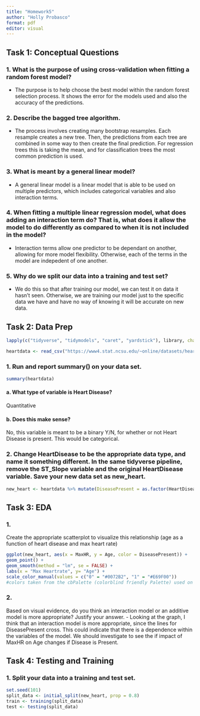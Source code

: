 ```yaml
---
title: "Homework5"
author: "Holly Probasco"
format: pdf
editor: visual
---
```


## Task 1: Conceptual Questions

### 1. What is the purpose of using cross-validation when fitting a random forest model?

-   The purpose is to help choose the best model within the random forest selection process. It shows the error for the models used and also the accuracy of the predictions.

### 2. Describe the bagged tree algorithm.

-   The process involves creating many bootstrap resamples. Each resample creates a new tree. Then, the predictions from each tree are combined in some way to then create the final prediction. For regression trees this is taking the mean, and for classification trees the most common prediction is used.

### 3. What is meant by a general linear model?

-   A general linear model is a linear model that is able to be used on multiple predictors, which includes categorical variables and also interaction terms.

### 4. When fitting a multiple linear regression model, what does adding an interaction term do? That is, what does it allow the model to do differently as compared to when it is not included in the model?

-   Interaction terms allow one predictor to be dependant on another, allowing for more model flexibility. Otherwise, each of the terms in the model are indepedent of one another.

### 5. Why do we split our data into a training and test set?

-   We do this so that after training our model, we can test it on data it hasn't seen. Otherwise, we are training our model just to the specific data we have and have no way of knowing it will be accurate on new data.

## Task 2: Data Prep
```r
lapply(c("tidyverse", "tidymodels", "caret", "yardstick"), library, character.only = TRUE)
```

```r
heartdata <- read_csv("https://www4.stat.ncsu.edu/~online/datasets/heart.csv") %>% as.tibble()
```


### 1. Run and report summary() on your data set.
```r
summary(heartdata)
```


#### a. What type of variable is Heart Disease?
Quantitative

#### b. Does this make sense? 
No, this variable is meant to be a binary Y/N, for whether or not Heart Disease is present. This would be categorical.

### 2. Change HeartDisease to be the appropriate data type, and name it something different. In the same tidyverse pipeline, remove the ST_Slope variable and the original HeartDisease variable. Save your new data set as new_heart.
```r
new_heart <- heartdata %>% mutate(DiseasePresent = as.factor(HeartDisease), HeartDisease = NULL, ST_Slope = NULL)
```

## Task 3: EDA
### 1. 
Create the appropriate scatterplot to visualize this relationship (age as a function of heart disease and max heart rate)
```r
ggplot(new_heart, aes(x = MaxHR, y = Age, color = DiseasePresent)) +
geom_point() +
geom_smooth(method = "lm", se = FALSE) + 
labs(x = "Max Heartrate", y= "Age") +
scale_color_manual(values = c("0" = "#0072B2", "1" = "#E69F00"))
#colors taken from the cbPalette (colorblind friendly Palette) used on the cookbook-R site
```

### 2.
Based on visual evidence, do you think an interaction model or an additive model is
more appropriate? Justify your answer.
- Looking at the graph, I think that an interaction model is more appropriate, since the lines for DiseasePresent cross. This could indicate that there is a dependence within the variables of the model. We should investigate to see the if impact of MaxHR on Age changes if Disease is Present.

## Task 4: Testing and Training
### 1. Split your data into a training and test set.
```r
set.seed(101)
split_data <- initial_split(new_heart, prop = 0.8)
train <- training(split_data)
test <- testing(split_data)
```








